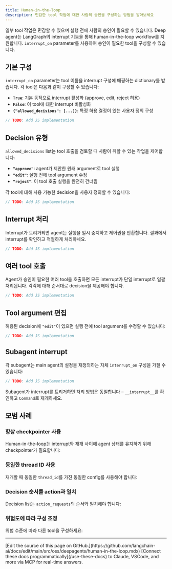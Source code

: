 ```yaml
---
title: Human-in-the-loop
description: 민감한 tool 작업에 대한 사람의 승인을 구성하는 방법을 알아보세요
---
```


일부 tool 작업은 민감할 수 있으며 실행 전에 사람의 승인이 필요할 수 있습니다. Deep agent는 LangGraph의 interrupt 기능을 통해 human-in-the-loop workflow를 지원합니다. `interrupt_on` parameter를 사용하여 승인이 필요한 tool을 구성할 수 있습니다.

## 기본 구성

`interrupt_on` parameter는 tool 이름을 interrupt 구성에 매핑하는 dictionary를 받습니다. 각 tool은 다음과 같이 구성할 수 있습니다:

- **`True`**: 기본 동작으로 interrupt 활성화 (approve, edit, reject 허용)
- **`False`**: 이 tool에 대한 interrupt 비활성화
- **`{"allowed_decisions": [...]}`**: 특정 허용 결정이 있는 사용자 정의 구성



```typescript
// TODO: Add JS implementation
```


## Decision 유형

`allowed_decisions` list는 tool 호출을 검토할 때 사람이 취할 수 있는 작업을 제어합니다:

- **`"approve"`**: agent가 제안한 원래 argument로 tool 실행
- **`"edit"`**: 실행 전에 tool argument 수정
- **`"reject"`**: 이 tool 호출 실행을 완전히 건너뜀

각 tool에 대해 사용 가능한 decision을 사용자 정의할 수 있습니다:



```typescript
// TODO: Add JS implementation
```


## Interrupt 처리

Interrupt가 트리거되면 agent는 실행을 일시 중지하고 제어권을 반환합니다. 결과에서 interrupt를 확인하고 적절하게 처리하세요.



```typescript
// TODO: Add JS implementation
```


## 여러 tool 호출

Agent가 승인이 필요한 여러 tool을 호출하면 모든 interrupt가 단일 interrupt로 일괄 처리됩니다. 각각에 대해 순서대로 decision을 제공해야 합니다.



```typescript
// TODO: Add JS implementation
```


## Tool argument 편집

허용된 decision에 `"edit"`이 있으면 실행 전에 tool argument를 수정할 수 있습니다:



```typescript
// TODO: Add JS implementation
```


## Subagent interrupt

각 subagent는 main agent의 설정을 재정의하는 자체 `interrupt_on` 구성을 가질 수 있습니다:



```typescript
// TODO: Add JS implementation
```


Subagent가 interrupt를 트리거하면 처리 방법은 동일합니다 – `__interrupt__`를 확인하고 `Command`로 재개하세요.

## 모범 사례

### 항상 checkpointer 사용

Human-in-the-loop는 interrupt와 재개 사이에 agent 상태를 유지하기 위해 checkpointer가 필요합니다:



### 동일한 thread ID 사용

재개할 때 동일한 `thread_id`를 가진 동일한 config를 사용해야 합니다:



### Decision 순서를 action과 일치

Decision list는 `action_requests`의 순서와 일치해야 합니다:



### 위험도에 따라 구성 조정

위험 수준에 따라 다른 tool을 구성하세요:

---

<Callout icon="pen-to-square" iconType="regular">
    [Edit the source of this page on GitHub.](https://github.com/langchain-ai/docs/edit/main/src/oss/deepagents/human-in-the-loop.mdx)
</Callout>
<Tip icon="terminal" iconType="regular">
    [Connect these docs programmatically](/use-these-docs) to Claude, VSCode, and more via MCP for    real-time answers.
</Tip>

